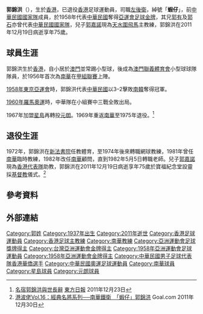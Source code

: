 {{Infobox football biography	
| name            = 郭錦洪 <br> Kwok Kam Hung
| image           = 
| image_size      = 	
| fullname        = 郭錦洪
| nickname        = 蝦仔、蝦毛
| birth_date      = 1937年
| birth_place     = {{HKG-1959}}	
| height          = {{height|m=1.80}}	
| position        = [[左後衛|左後衛]]	
| currentclub     = 已退役
| clubnumber      = 
| youthyears      = 
| youthclubs      = 	
| years1 = 1956–1966
| clubs1 = [[南華足球隊|南華]]
| caps1  = 	
| goals1 = 	
| years2 = 1967
| clubs2 = [[星島體育會|星島]]
| caps2  = 
| goals2 = 
| years3 = 1967–1968
| clubs3 = [[元朗足球會|元朗]]	
| caps3  = 	
| goals3 = 	
| years4 = 1969–1975
| clubs4 = [[南華足球隊|南華]]
| caps4  = 
| goals4 = 
| years5 = 
| clubs5 = 
| caps5  = 
| goals5 = 
| nationalyears1 = 1958–1960
| nationalteam1  = [[中華民國國家足球隊|中華民國]]	
| nationalcaps1  = 	
| nationalgoals1 =	
| manageryears1 = 1981–1982	
| managerclubs1 = [[南華足球隊|南華]]	
| medaltemplates = 
{{MedalSport|男子[[足球|足球]]}}
{{MedalCountry|{{ROC}}}}
{{MedalCompetition| [[亞洲運動會|亞洲運動會]]}}
{{MedalGold|[[1958年亞洲運動會|1958年 東京]]|[[1958年亞洲運動會足球比賽|足球]]}}
| pcupdate = 	
| ntupdate =	
}}

'''郭錦洪'''（{{bd|1937年||2011年|11月21日}}），生於[[香港|香港]]，已退役[[香港|香港]]足球運動員，司職[[左後衛|左後衛]]，綽號「'''蝦仔'''」，前[[中華民國國家足球隊|中華民國國家隊]]成員，於1958年代表[[中華民國國家足球隊|中華民國]]奪得[[1958年亞洲運動會|亞運會足球金牌]]，其兄[[郭有|郭有]]及[[郭石|郭石]]亦曾代表[[中華民國國家足球隊|中華民國國家隊]]，兒子[[郭嘉諾|郭嘉諾]]現為[[天水圍飛馬|天水圍飛馬]]主教練，郭錦洪在2011年12月19日病逝享年75歲。

==球員生涯==
郭錦洪生於[[香港|香港]]，自小居於[[澳門|澳門]]並常踢小型球，後成為[[名門世家加義|澳門聯義體育會]]小型球球隊隊員，於1956年首次為[[南華足球隊|南華]]在[[香港甲組足球聯賽|甲組聯賽]]上陣。

[[1958年東京亞運會|1958年東京亞運會]]時，郭錦洪代表[[中華民國國家足球隊|中華民國]]以3–2擊敗[[韓國國家男子足球隊|南韓]]奪得冠軍。

[[1960年夏季奧林匹克運動會|1960年羅馬奧運]]時，中華隊在小組賽中三戰全敗出局。

1967年加盟[[星島體育會|星島]]再轉投[[元朗足球會|元朗]]。1969年重返[[南華足球隊|南華]]至1975年退役。<ref>[http://orientaldaily.on.cc/cnt/sport/20111223/00286_006.html 名宿郭錦洪與世長辭] {{Wayback|url=http://orientaldaily.on.cc/cnt/sport/20111223/00286_006.html |date=20160305070746 }} [[東方日報|東方日報]] 2011年12月23日</ref>
	
==退役生涯==	
1972年，郭錦洪在[[新法書院|新法書院]]任教體育，至1974年後來轉職網球教練，1981年曾任[[南華足球隊|南華]]臨時教練，1982年改任[[南華足球隊|南華]]顧問，直到1982年5月5日轉職老師。兒子[[郭嘉諾|郭嘉諾]]現為[[香港足球代表隊|香港代表隊]]助教，郭錦洪在2011年12月19日病逝享年75歲於寶福紀念堂設靈採[[基督教|基督教]]儀式。<ref>[http://www.goal.com/hk/news/3636/%E9%A6%99%E6%B8%AF/2011/12/30/2823670/%E6%B8%AF%E6%B3%A2%E4%BD%ACvol16%E7%B6%93%E5%85%B8%E5%90%8D%E5%B0%87%E7%B3%BB%E5%88%97%E5%8D%97%E8%8F%AF%E9%90%B5%E8%A1%9B-%E8%9D%A6%E4%BB%94%E9%83%AD%E9%8C%A6%E6%B4%AA 港波佬Vol.16：經典名將系列──南華鐵衛　「蝦仔」郭錦洪] {{Wayback|url=http://www.goal.com/hk/news/3636/%E9%A6%99%E6%B8%AF/2011/12/30/2823670/%E6%B8%AF%E6%B3%A2%E4%BD%ACvol16%E7%B6%93%E5%85%B8%E5%90%8D%E5%B0%87%E7%B3%BB%E5%88%97%E5%8D%97%E8%8F%AF%E9%90%B5%E8%A1%9B-%E8%9D%A6%E4%BB%94%E9%83%AD%E9%8C%A6%E6%B4%AA |date=20180919025216 }} Goal.com 2011年12月30日</ref>

==參考資料==	
{{Reflist}}

==外部連結==
{{1958年亞洲運動會足球比賽中華民國參賽名單}}
{{1960年夏季奧林匹克運動會足球比賽中華民國參賽名單}}
{{1963年默迪卡盃足球賽中華民國參賽名單}}
{{1965年默迪卡盃足球賽中華民國參賽名單}}
{{1966年亞洲運動會足球比賽中華民國參賽名單}}

{{DEFAULTSORT:Kwok, Kam Hung}}
[[Category:郭姓|Category:郭姓]]
[[Category:1937年出生|Category:1937年出生]]
[[Category:2011年逝世|Category:2011年逝世]]
[[Category:香港足球運動員|Category:香港足球運動員]]	
[[Category:香港足球主教練|Category:香港足球主教練]]		
[[Category:南華教練|Category:南華教練]]
[[Category:亞洲運動會足球獎牌得主|Category:亞洲運動會足球獎牌得主]]	
[[Category:台灣亞洲運動會金牌得主|Category:台灣亞洲運動會金牌得主]]
[[Category:1958年亞洲運動會足球運動員|Category:1958年亞洲運動會足球運動員]]
[[Category:1958年亞洲運動會金牌得主|Category:1958年亞洲運動會金牌得主]]
[[Category:中華民國男子足球代表隊香港華僑選手|Category:中華民國男子足球代表隊香港華僑選手]]
[[Category:中華民國奧運足球運動員|Category:中華民國奧運足球運動員]]
[[Category:南華球員|Category:南華球員]]
[[Category:星島球員|Category:星島球員]]
[[Category:元朗球員|Category:元朗球員]]